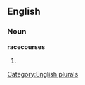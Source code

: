 ==English==

===Noun===
'''racecourses'''

# {{plural of|[[racecourse]]}}

[[Category:English plurals]]